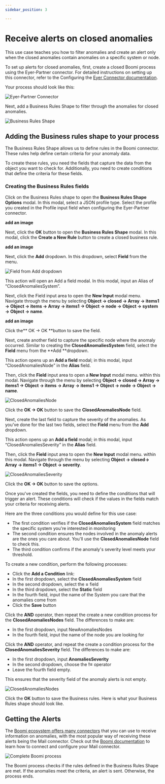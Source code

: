 ```yaml
---
sidebar_position: 3

---
```


# Receive alerts on closed anomalies
This use case teaches you how to filter  anomalies and create an alert only when the closed anomalies contain anomalies on a specific system or node.

To set up alerts for closed anomalies, first, create a closed Boomi process using the Eyer-Partner connector.  For detailed instructions on setting up this connector, refer to the Configuring the [Eyer Connector documentation](https://eyer-docs.netlify.app/docs/getting-started-with-eyer/configuring-the-eyer-connector).

Your process should look like this:

![Eyer-Partner Connector](../img/image29.png)

Next, add a Business Rules Shape to filter through the anomalies for closed anomalies.

![Business Rules Shape](../img/image30.png)

## Adding the Business rules shape to your process

The Business Rules Shape allows us to define rules in the Boomi connector. These rules help define certain criteria for your anomaly data.

To create these rules, you need the fields that capture the data from the object you want to check for. Additionally, you need to create conditions that define the criteria for these fields.

### Creating the Business Rules fields
Click on the Business Rules shape to open the **Business Rules Shape Options** modal. In this modal, select a JSON profile type. Select the profile you created in the Profile input field when configuring the Eyer-Partner connector.

**add an image**

Next, click the **OK** button to open the **Business Rules Shape** modal. In this modal, click the **Create a New Rule** button to create a closed business rule.

**add an image**

Next, click the **Add** dropdown. In this dropdown, select **Field** from the menu. 


![Field from Add dropdown](../img/image14.png)


This action will open an Add a field modal. In this modal, input an Alias of “ClosedAnomaliesSystem”.

Next, click the Field input area to open the **New Input** modal menu. Navigate through the menu by selecting **Object -> closed -> Array -> items1 -> Object -> items ->  Array ->  items1 -> Object -> node -> Object -> system -> Object -> name**.



**add an image**


Click the** OK -> OK **button to save the field.

Next, create another field to capture the specific node where the anomaly occurred. Similar to creating the **ClosedAnomaliesSystem** field, select the **Field** menu from the **Add **dropdown. 

This action opens up an **Add a field** modal; in this modal, input “ClosedAnomaliesNode” in the **Alias** field.

Then, click the **Field** input area to open a **New Input** modal menu. within this modal. Navigate through the menu by selecting **Object -> closed -> Array -> items1 -> Object -> items ->  Array ->  items1 -> Object -> node -> Object -> name**.



![ClosedAnomaliesNode](../img/image7.png)


Click the **OK -> OK** button to save the **ClosedAnomaliesNode** field.

Next, create the last field to capture the severity of the anomalies. As you’ve done for the last two fields, select the **Field** menu from the **Add** dropdown. 

This action opens up an **Add a field** modal; in this modal, input “ClosedAnomaliesSeverity” in the **Alias** field.

Then, click the **Field** input area to open the **New Input** modal menu. within this modal. Navigate through the menu by selecting **Object -> closed-> Array -> items1 -> Object -> severity**.



![ClosedAnomaliesSeverity](../img/image8.png)


Click the **OK -> OK** button to save the options.

Once you've created the fields, you need to define the conditions that will trigger an alert. These conditions will check if the values in the fields match your criteria for receiving alerts.

Here are the three conditions you would define for this use case:



* The first condition verifies if the **ClosedAnomaliesSystem** field matches the specific system you're interested in monitoring
* The second condition ensures the nodes involved in the anomaly alerts are the ones you care about. You'll use the **ClosedAnomaliesNode** field to check this.
* The third condition confirms if the anomaly's severity level meets your threshold.

To create a new condition, perform the following processes:



* Click the **Add a Condition** link:
* In the first dropdown, select the **ClosedAnomaliesSystem** field
* In the second dropdown, select the **=** field
* In the third dropdown, select the **Static** field
* In the fourth field, input the name of the System you care that the anomalies come from
* Click the **Save** button

Click the **AND** operator, then repeat the create a new condition process for the **ClosedAnomaliesNodes** field. The differences to make are:



* In the first dropdown, input  NewAnomaliesNodes
* In the fourth field, input the name of the node you are looking for

Click the **AND** operator, and repeat the create a condition process for the **ClosedAnomaliesSeverity** field. The differences to make are: 



* In the first dropdown, input  **AnomaliesSeverity**
* In the second dropdown, choose the **!=** operator
* Leave the fourth field empty.

This ensures that the severity field of the anomaly alerts is not empty.

![ClosedAnomaliesNodes](../img/image20.png)


Click the **OK** button to save the Business rules. Here is what your Business Rules shape should look like.


## Getting the Alerts

The [Boomi ecosystem offers many connectors](https://help.boomi.com/docs/atomsphere/integration/connectors/c-atm-connectors_bb305b35-0f13-4937-a918-f85dbbe1b27b/) that you can use to receive information on anomalies, with the most popular way of receiving these alerts being the Mail connector.  Check out the [Boomi documentation](https://help.boomi.com/docs/atomsphere/integration/connectors/r-atm-mail_connector_4e32e771-5351-4e2c-b1fd-d7bd1bd82f1a/#:~:text=Use%20the%20Mail%20connector%20to,exchanging%20data%20between%20trading%20partners.) to learn how to connect and configure your Mail connector.


![Complete Boomi process](../img/image17.jpg)


The Boomi process checks if the rules defined in the Business Rules Shape are met. If the anomalies meet the criteria, an alert is sent. Otherwise, the process ends.


